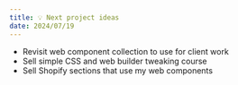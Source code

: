 ---
title: 💡 Next project ideas
date: 2024/07/19
---

- Revisit web component collection to use for client work
- Sell simple CSS and web builder tweaking course
- Sell Shopify sections that use my web components
